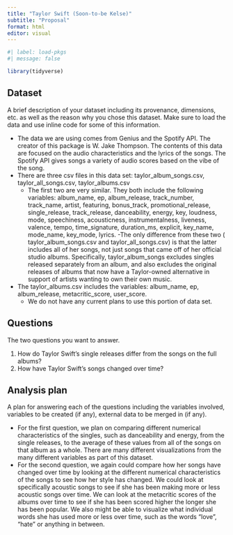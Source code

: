 ```yaml
---
title: "Taylor Swift (Soon-to-be Kelse)"
subtitle: "Proposal"
format: html
editor: visual
---
```


```r
#| label: load-pkgs
#| message: false

library(tidyverse)
```

## Dataset

A brief description of your dataset including its provenance, dimensions, etc. as well as the reason why you chose this dataset.
Make sure to load the data and use inline code for some of this information.

- The data we are using comes from Genius and the Spotify API. The creator of this package is W. Jake Thompson. The contents of this data 
are focused on the audio characteristics and the lyrics of the songs. The Spotify API gives songs a variety of audio scores based on the vibe 
of the song.
- There are three csv files in this data set: taylor_album_songs.csv, taylor_all_songs.csv, taylor_albums.csv
  - The first two are very similar. They both include the following variables: album_name, ep, album_release, track_number, track_name, artist,
featuring, bonus_track, promotional_release, single_release, track_release, danceability, energy, key, loudness, mode, speechiness, acousticness,
instrumentalness, liveness, valence, tempo, time_signature, duration_ms, explicit, key_name, mode_name, key_mode, lyrics. 
  -The only difference from these two ( taylor_album_songs.csv and taylor_all_songs.csv) is that the latter includes all of her songs, not just songs 
that came off of her official studio albums. Specifically, taylor_album_songs excludes singles released separately from an album, and also excludes the 
original releases of albums that now have a Taylor-owned alternative in support of artists wanting to own their own music. 
- The taylor_albums.csv includes the variables: album_name, ep, album_release, metacritic_score, user_score. 
  - We do not have any current plans to use this portion of data set. 


## Questions

The two questions you want to answer.

1) How do Taylor Swift’s single releases differ from the songs on the full albums?
2) How have Taylor Swift’s songs changed over time?


## Analysis plan

A plan for answering each of the questions including the variables involved, variables to be created (if any), external data to be merged in (if any).

- For the first question, we plan on comparing different numerical characteristics of the singles, such as danceability and energy, from the single 
releases, to the average of these values from all of the songs on that album as a whole. There are many different visualizations from the many different
variables as part of this dataset.
- For the second question, we again could compare how her songs have changed over time by looking at the different numerical characteristics of the songs 
to see how her style has changed. We could look at specifically acoustic songs to see if she has been making more or less acoustic songs over time. We 
can look at the metacritic scores of the albums over time to see if she has been scored higher the longer she has been popular. We also might be able to 
visualize what individual words she has used more or less over time, such as the words “love”, “hate” or anything in between.
